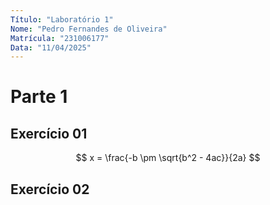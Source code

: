 ```yaml
---
Título: "Laboratório 1"
Nome: "Pedro Fernandes de Oliveira"
Matrícula: "231006177"
Data: "11/04/2025"
---
```


# Parte 1

## Exercício 01

$$ x = \frac{-b \pm \sqrt{b^2 - 4ac}}{2a} $$

## Exercício 02

